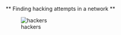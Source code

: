 ** Finding  hacking attempts  in a   network **
 
![hackers](https://cloud.githubusercontent.com/assets/7158671/24640734/274c9a2a-1902-11e7-9018-b3fc30672089.jpg)
